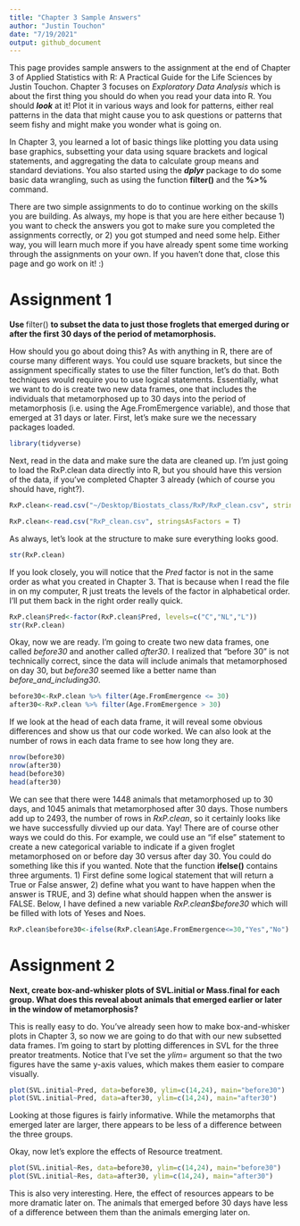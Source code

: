 ```yaml
---
title: "Chapter 3 Sample Answers"
author: "Justin Touchon"
date: "7/19/2021"
output: github_document
---
```


This page provides sample answers to the assignment at the end of Chapter 3 of Applied Statistics with R: A Practical Guide for the Life Sciences by Justin Touchon. Chapter 3 focuses on *Exploratory Data Analysis* which is about the first thing you should do when you read your data into R. You should ***look*** at it! Plot it in various ways and look for patterns, either real patterns in the data that might cause you to ask questions or patterns that seem fishy and might make you wonder what is going on. 

In Chapter 3, you learned a lot of basic things like plotting you data using base graphics, subsetting your data using square brackets and logical statements, and aggregating the data to calculate group means and standard deviations. You also started using the ***dplyr*** package to do some basic data wrangling, such as using the function **filter()** and the **%>%** command.

There are two simple assignments to do to continue working on the skills you are building. As always, my hope is that you are here either because 1) you want to check the answers you got to make sure you completed the assignments correctly, or 2) you got stumped and need some help. Either way, you will learn much more if you have already spent some time working through the assignments on your own. If you haven't done that, close this page and go work on it! :)

<span style="color: #009933;">

# Assignment 1

**Use **filter() **to subset the data to just those froglets that emerged during or after the first 30 days of the period of metamorphosis.**

</span>

How should you go about doing this? As with anything in R, there are of course many different ways.  You could use square brackets, but since the assignment specifically states to use the filter function, let's do that. Both techniques would require you to use logical statements. Essentially, what we want to do is create two new data frames, one that includes the individuals that metamorphosed up to 30 days into the period of metamorphosis (i.e. using the 	Age.FromEmergence variable), and those that emerged at 31 days or later. First, let's make sure we the necessary packages loaded.

```r
library(tidyverse)
```

Next, read in the data and make sure the data are cleaned up. I'm just going to load the RxP.clean data directly into R, but you should have this version of the data, if you've completed Chapter 3 already (which of course you should have, right?).
```r
RxP.clean<-read.csv("~/Desktop/Biostats_class/RxP/RxP_clean.csv", stringsAsFactors = T)
```
```r
RxP.clean<-read.csv("RxP_clean.csv", stringsAsFactors = T)
```

As always, let's look at the structure to make sure everything looks good.
```r
str(RxP.clean)
```
If you look closely, you will notice that the *Pred* factor is not in the same order as what you created in Chapter 3. That is because when I read the file in on my computer, R just treats the levels of the factor in alphabetical order. I'll put them back in the right order really quick.

```r
RxP.clean$Pred<-factor(RxP.clean$Pred, levels=c("C","NL","L"))
str(RxP.clean)
```

Okay, now we are ready. I'm going to create two new data frames, one called *before30* and another called *after30*. I realized that "before 30" is not technically correct, since the data will include animals that metamorphosed on day 30, but *before30* seemed like a better name than *before_and_including30*. 

```r
before30<-RxP.clean %>% filter(Age.FromEmergence <= 30)
after30<-RxP.clean %>% filter(Age.FromEmergence > 30) 
```

If we look at the head of each data frame, it will reveal some obvious differences and show us that our code worked. We can also look at the number of rows in each data frame to see how long they are.

```r
nrow(before30)
nrow(after30)
head(before30)
head(after30)
```

We can see that there were 1448 animals that metamorphosed up to 30 days, and 1045 animals that metamorphosed after 30 days. Those numbers add up to 2493, the number of rows in *RxP.clean*, so it certainly looks like we have successfully divvied up our data. Yay! There are of course other ways we could do this. For example, we could use an "if else" statement to create a new categorical variable to indicate if a given froglet metamorphosed on or before day 30 versus after day 30. You could do something like this if you wanted. Note that the function **ifelse()** contains three arguments. 1) First define some logical statement that will return a True or False answer, 2) define what you want to have happen when the answer is TRUE, and 3) define what should happen when the answer is FALSE. Below, I have defined a new variable *RxP.clean$before30* which will be filled with lots of Yeses and Noes.

```r
RxP.clean$before30<-ifelse(RxP.clean$Age.FromEmergence<=30,"Yes","No")
```

<span style="color: #009933;">

# Assignment 2

**Next, create box-and-whisker plots of SVL.initial or Mass.final for each group. What does this reveal about animals that emerged earlier or later in the window of metamorphosis?**

</span>

This is really easy to do. You've already seen how to make box-and-whisker plots in Chapter 3, so now we are going to do that with our new subsetted data frames. I'm going to start by plotting differences in SVL for the three preator treatments. Notice that I've set the *ylim=* argument so that the two figures have the same y-axis values, which makes them easier to compare visually.

```r
plot(SVL.initial~Pred, data=before30, ylim=c(14,24), main="before30")
plot(SVL.initial~Pred, data=after30, ylim=c(14,24), main="after30")
```

Looking at those figures is fairly informative. While the metamorphs that emerged later are larger, there appears to be less of a difference between the three groups.

Okay, now let's explore the effects of Resource treatment.
```r
plot(SVL.initial~Res, data=before30, ylim=c(14,24), main="before30")
plot(SVL.initial~Res, data=after30, ylim=c(14,24), main="after30")
```

This is also very interesting. Here, the effect of resources appears to be more dramatic later on. The animals that emerged before 30 days have less of a difference between them than the animals emerging later on.

